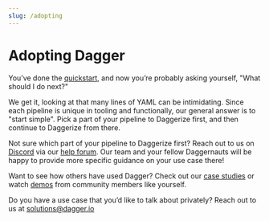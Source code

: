 ```yaml
---
slug: /adopting
---
```


# Adopting Dagger

You’ve done the [quickstart](quickstart/index.mdx), and now you’re probably asking yourself, "What should I do next?" 

We get it, looking at that many lines of YAML can be intimidating. 
Since each pipeline is unique in tooling and functionally, our general answer is to "start simple". Pick a part of your pipeline to Daggerize first, and then continue to Daggerize from there.

Not sure which part of your pipeline to Daggerize first? Reach out to us on [Discord](https://discord.gg/dagger-io) via our [help forum](https://discord.com/channels/707636530424053791/1030538312508776540). Our team and your fellow Daggernauts will be happy to provide more specific guidance on your use case there! 

Want to see how others have used Dagger? Check out our [case studies](https://dagger.io/resources/Case-Studies) or watch [demos](https://dagger.io/resources/Videos) from community members like yourself. 

Do you have a use case that you’d like to talk about privately? Reach out to us at solutions@dagger.io
